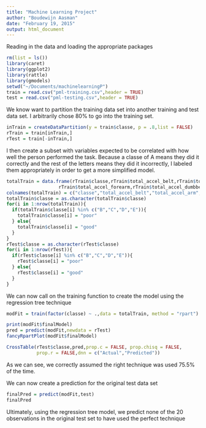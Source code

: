 ```yaml
---
title: "Machine Learning Project"
author: "Boudewijn Aasman"
date: "February 19, 2015"
output: html_document
---
```

Reading in the data and loading the appropriate packages
```r
rm(list = ls())
library(caret)
library(ggplot2)
library(rattle)
library(gmodels)
setwd("~/Documents/machinelearningP")
train = read.csv("pml-training.csv",header = TRUE)
test = read.csv("pml-testing.csv",header = TRUE)
```

We know want to partition the training data set into another training and test data set. I arbitrarily chose 80% to go into the training set.
```r
inTrain = createDataPartition(y = train$classe, p = .8,list = FALSE)
rTrain = train[inTrain,]
rTest = train[-inTrain,]
```


I then create a subset with variables expected to be correlated with how well the person performed the task. Because a classe of A means they did it correctly and the rest of the letters means they did it incorrectly, I labeled them appropriately in order to get a more simplified model.
```r
totalTrain = data.frame(rTrain$classe,rTrain$total_accel_belt,rTrain$total_accel_arm,
                   rTrain$total_accel_forearm,rTrain$total_accel_dumbbell)
colnames(totalTrain) = c("classe","total_accel_belt","total_accel_arm", 'total_accel_forearm','total_accel_dumbbell')
totalTrain$classe = as.character(totalTrain$classe)
for(i in 1:nrow(totalTrain)){
  if(totalTrain$classe[i] %in% c("B","C","D","E")){
    totalTrain$classe[i] = "poor"
  } else{
    totalTrain$classe[i] = "good"
  }
}
rTest$classe = as.character(rTest$classe)
for(i in 1:nrow(rTest)){
  if(rTest$classe[i] %in% c("B","C","D","E")){
    rTest$classe[i] = "poor"
  } else{
    rTest$classe[i] = "good"
  }
}
```
We can now call on the training function to create the model using the regression tree technique
```r
modFit = train(factor(classe) ~ .,data = totalTrain, method = "rpart")
```
```r
print(modFit$finalModel)
pred = predict(modFit,newdata = rTest)
fancyRpartPlot(modFit$finalModel)
```

```r
CrossTable(rTest$classe,pred,prop.c = FALSE, prop.chisq = FALSE,
           prop.r = FALSE,dnn = c("Actual","Predicted"))
```
As we can see, we correctly assumed the right technique was used 75.5% of the time.

We can now create a prediction for the original test data set
```r
finalPred = predict(modFit,test)
finalPred
```
Ultimately, using the regression tree model, we predict none of the 20 observations in the original test set to have used the perfect technique



